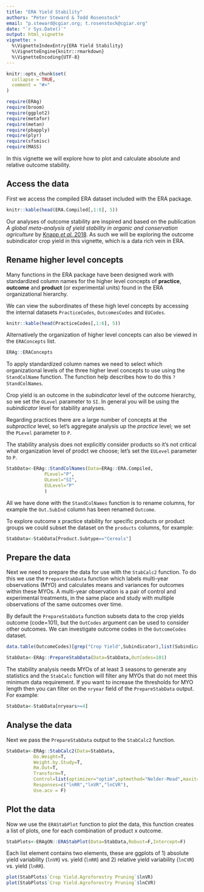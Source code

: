 ```yaml
---
title: "ERA Yield Stability"
authors: "Peter Steward & Todd Rosenstock"
email: "p.steward@cgiar.org; t.rosenstock@cgiar.org"
date: "`r Sys.Date()`"
output: html_vignette
vignette: >
  %\VignetteIndexEntry{ERA Yield Stability}
  %\VignetteEngine{knitr::rmarkdown}
  %\VignetteEncoding{UTF-8}
---
```



```r
knitr::opts_chunk$set(
  collapse = TRUE,
  comment = "#>"
)
```

```r
require(ERAg)
require(broom)
require(ggplot2)
require(metafor)
require(metan)
require(pbapply)
require(plyr)
require(sfsmisc)
require(MASS)
```

In this vignette we will explore how to plot and calculate absolute and relative outcome stability.

## Access the data
First we access the compiled ERA dataset included with the ERA package.

```r
knitr::kable(head(ERA.Compiled[,1:8], 5))
```

Our analyses of outcome stability are inspired and based on the publication *A global meta-analysis of yield stability in organic and conservation agriculture* by [Knapp *et al.* 2018](https://doi.org/10.1038/s41467-018-05956-1). As such we will be exploring the outcome subindicator crop yield in this vignette, which is a data rich vein in ERA.

## Rename higher level concepts

Many functions in the ERA package have been designed work with standardized column names for the higher level concepts of **practice**, **outcome** and **product** (or experimental units) found in the ERA organizational hierarchy.  

We can view the subordinates of these high level concepts by accessing the internal datasets `PracticeCodes`, `OutcomesCodes` and `EUCodes`.

```r
knitr::kable(head(PracticeCodes[,1:6], 5))
```

Alternatively the organization of higher level concepts can also be viewed in the `ERAConcepts` list.
```r
ERAg::ERAConcepts
```

To apply standardized column names we need to select which organizational levels of the three higher level concepts to use using the `StandColName` function. The function help describes how to do this `?StandColNames`.

Crop yield is an outcome in the *subindicator* level of the outcome hierarchy, so we set the  `OLevel` parameter to `SI`. In general you will be using the *subindicator* level for stability analyses.

Regarding practices there are a large number of concepts at the *subpractice* level, so let's aggregate analysis up the *practice* level; we set the  `PLevel` parameter to `P`. 

The stability analysis does not explicitly consider products so it's not critical what organization level of prodct we choose; let's set the  `EULevel` parameter to `P`. 

```r
StabData<-ERAg::StandColNames(Data=ERAg::ERA.Compiled,
              PLevel="P",
              OLevel="SI",
              EULevel="P"
              )
```

All we have done with the `StandColNames` function is to rename columns, for example the `Out.SubInd` column has been renamed `Outcome`.

To explore outcome x practice stability for specific products or product groups we could subset the dataset on the `products` columns, for example:

```r
StabData<-StabData[Product.Subtype=="Cereals"]
```

## Prepare the data

Next we need to prepare the data for use with the `StabCalc2` function. To do this we use the `PrepareStabData` function which labels multi-year observations (MYO) and calculates means and variances for outcomes within these MYOs. A multi-year observation is a pair of control and experimental treatments, in the same place and study with multiple observations of the same outcomes over time.

By default the `PrepareStabData` function subsets data to the crop yields outcome (code=101), but the `OutCodes` argument can be used to consider other outcomes. We can investigate outcome codes in the `OutcomeCodes` dataset.

```r
data.table(OutcomeCodes)[grep("Crop Yield",Subindicator),list(Subindicator,Code)]
```

```r
StabData<-ERAg::PrepareStabData(Data=StabData,OutCodes=101)
```

The stability analysis needs MYOs of at least 3 seasons to generate any statistics and the `StabCalc` function will filter any MYOs that do not meet this minimum data requirement. If you want to increase the thresholds for MYO length then you can filter on the `nryear` field of the `PrepareStabData` output. For example: 

```r
StabData<-StabData[nryears>=4]

```

## Analyse the data
Next we pass the `PrepareStabData` output to the `StabCalc2` function.

```r
StabData<-ERAg::StabCalc2(Data=StabData,
          Do.Weight=T,
          Weight.by.Study=T,
          Rm.Out=T,
          Transform=T,
          Control=list(optimizer="optim",optmethod="Nelder-Mead",maxit=10000),
          Responses=c("lnRR","lnVR","lnCVR"),
          Use.acv = F)
```
## Plot the data
Now we use the `ERAStabPlot` function to plot the data, this function creates a list of plots, one for each combination of product x outcome.

```r
StabPlots<-ERAgON::ERAStabPlot(Data=StabData,Robust=F,Intercept=F)
```
Each list element contains two elements, these are ggplots of 1) absolute yield variability (`lnVR`) vs. yield (`lnRR`) and 2) relative yield variability (`lnCVR`) vs. yield (`lnRR`).

```r
plot(StabPlots$`Crop Yield.Agroforestry Pruning`$lnVR)
plot(StabPlots$`Crop Yield.Agroforestry Pruning`$lnCVR)
```
